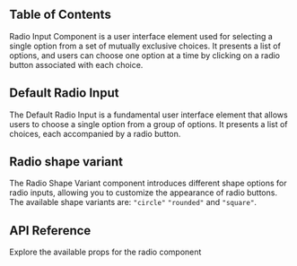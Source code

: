 
## Table of Contents

Radio Input Component is a user interface element used for selecting a single option from a set of mutually exclusive choices. It presents a list of options, and users can choose one option at a time by clicking on a radio button associated with each choice.

## Default Radio Input

The Default Radio Input is a fundamental user interface element that allows users to choose a single option from a group of options. It presents a list of choices, each accompanied by a radio button.

<CodePreview github="Radio" code={DefaultRadioCode}>
  <DefaultRadio />
</CodePreview>

## Radio shape variant

The Radio Shape Variant component introduces different shape options for radio inputs, allowing you to customize the appearance of radio buttons. The available shape variants are: `"circle"` `"rounded"` and `"square"`.

<CodePreview github="Radio" code={RadioVariantCode}>
  <RadioVariant />
</CodePreview>

## API Reference

Explore the available props for the radio component

<ComponentApi data={radioApiData} />

